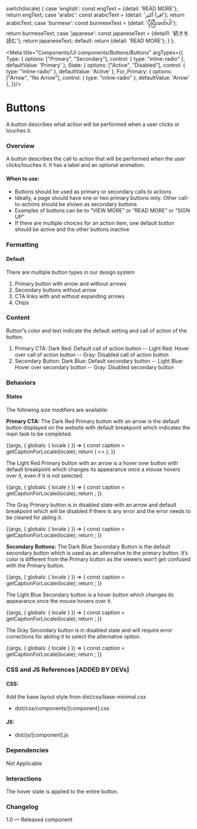 
  switch(locale) {
    case 'english': const engText = {detail: 'READ MORE'}; return engText;
    case 'arabic': const arabicText = {detail: 'اقرأ أكثر'}; return arabicText;
    case 'burmese': const burmeseText = {detail: 'ပိုပြီးဖတ်ပါ'}; return burmeseText;
    case 'japanese': const japaneseText = {detail1: '続きを読む'}; return japaneseText;
    default:
      return {detail: 'READ MORE'};
  }
};

<Meta 
  title="Components/UI components/Buttons/Buttons"
  argTypes={{
    Type: {
      options: ["Primary", "Secondary"],
      control: { type: "inline-radio" },
      defaultValue: 'Primary'
      },
      State: {
      options: ["Active", "Disabled"],
      control: { type: "inline-radio" },
      defaultValue: 'Active'
      },
      For_Primary: {
      options: ["Arrow", "No Arrow"],
      control: { type: "inline-radio" },
      defaultValue: 'Arrow'
      },
  }}/>

# Buttons
A button describes what action will be performed when a user clicks or touches it. 

### Overview
A button describes the call to action that will be performed when the user clicks/touches it. It has a label and an optional animation. 

#### When to use:
- Buttons should be used as primary or secondary calls to actions
- Ideally, a page should have one or two primary buttons only. Other call-to-actions should be shown as secondary buttons
- Examples of buttons can be to “VIEW MORE” or “READ MORE” or “SIGN UP”
- If there are multiple choices for an action item, one default button should be active and the other buttons inactive

### Formatting

#### Default
There are multiple button types in our design system
1. Primary button with arrow and without arrows
2. Secondary buttons without arrow
3. CTA links with and without expanding arrows
4. Chips

### Content
Button”s color and text indicate the default setting and call of action of the button.
1. Primary CTA: Dark Red: Default call of action button
  -- Light Red: Hover over call of action button
  -- Gray: Disabled call of action button
2. Secondary Button: Dark Blue: Default secondary button
  -- Light Blue: Hover over secondary button
  -- Gray: Disabled secondary button

### Behaviors

#### States
The following size modifiers are available:

**Primary CTA:**
The Dark Red Primary button with an arrow is the default button displayed on the website with default breakpoint which indicates the main task to be completed. 

<Canvas>
  <Story name="Buttonsa">
    {(args, { globals: { locale } }) => {
      const caption = getCaptionForLocale(locale);
      return (
        <>
          <CtaButton label={caption.detail} {...args} ></CtaButton>
          <CtaButton label={caption.detail} {...args} ></CtaButton>
        </>
      );
    }}
  </Story>
</Canvas>

The Light Red Primary button with an arrow is a hover over button with default breakpoint which changes its appearance once a mouse hovers over it, even if it is not selected. 

<Canvas>
  <Story name="Buttonsb">
    {(args, { globals: { locale } }) => {
      const caption = getCaptionForLocale(locale);
      return <CtaButton label={caption.detail} {...args} ></CtaButton>;
    }}
  </Story>
</Canvas>

The Gray Primary button is in disabled state with an arrow and default breakpoint which will be disabled if there is any error and the error needs to be cleared for abling it.

<Canvas>
  <Story name="Buttonsc">
    {(args, { globals: { locale } }) => {
      const caption = getCaptionForLocale(locale);
      return <CtaButton label={caption.detail} {...args} ></CtaButton>;
    }}
  </Story>
</Canvas>

**Secondary Buttons:**
The Dark Blue Secondary Button is the default secondary button which is used as an alternative to the primary button. It’s color is different from the Primary button as the viewers won’t get confused with the Primary button.

<Canvas>
  <Story name="Buttonsd">
    {(args, { globals: { locale } }) => {
      const caption = getCaptionForLocale(locale);
      return <CtaButton label={caption.detail} {...args} ></CtaButton>;
    }}
  </Story>
</Canvas>

The Light Blue Secondary button is a hover button which changes its appearance once the mouse hovers over it. 

<Canvas>
  <Story name="Buttonse">
    {(args, { globals: { locale } }) => {
      const caption = getCaptionForLocale(locale);
      return <CtaButton label={caption.detail} {...args} ></CtaButton>;
    }}
  </Story>
</Canvas>

The Gray Secondary button is in disabled state and will require error corrections for abiling it to select the alternative option.

<Canvas>
  <Story name="Buttonsf">
    {(args, { globals: { locale } }) => {
      const caption = getCaptionForLocale(locale);
      return <CtaButton label={caption.detail} {...args} ></CtaButton>;
    }}
  </Story>
</Canvas>

### CSS and JS References [ADDED BY DEVs]

#### CSS:
Add the base layout style from dist/css/base-minimal.css
- dist/css/components/[component].css

#### JS:
- dist/js/[component].js

### Dependencies
Not Applicable

### Interactions
The hover state is applied to the entire button.

### Changelog
1.0 — Released component
